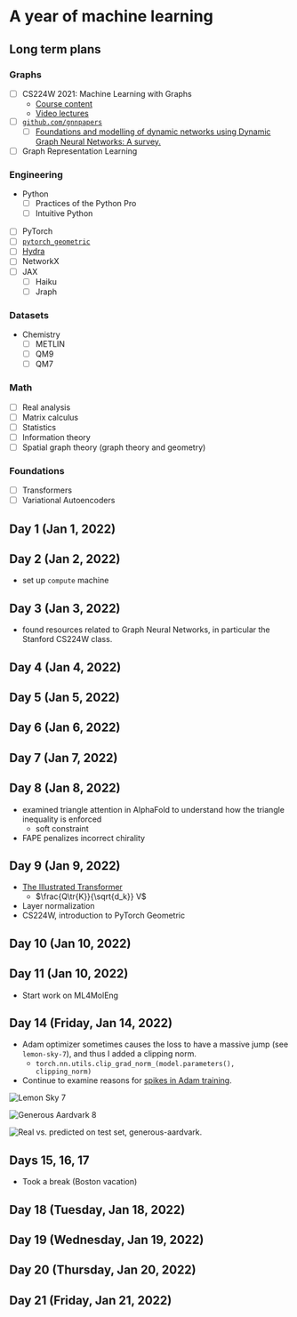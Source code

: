 # A year of machine learning

## Long term plans

### Graphs
- [ ] CS224W 2021: Machine Learning with Graphs
    - [Course content](https://web.stanford.edu/class/cs224w/index.html)
    - [Video lectures](https://www.youtube.com/playlist?list=PLoROMvodv4rPLKxIpqhjhPgdQy7imNkDn)
- [ ] [`github.com/gnnpapers`](https://github.com/thunlp/GNNPapers)
    - [ ] [Foundations and modelling of dynamic networks using Dynamic Graph Neural Networks: A survey.](https://arxiv.org/abs/2005.07496)
- [ ] Graph Representation Learning

### Engineering
- Python
    - [ ] Practices of the Python Pro
    - [ ] Intuitive Python
- [ ] PyTorch
- [ ] [`pytorch_geometric`](https://pytorch-geometric.readthedocs.io/en/latest/index.html)
- [ ] [Hydra](https://hydra.cc/docs/intro/)
- [ ] NetworkX
- [ ] JAX
    - [ ] Haiku
    - [ ] Jraph

### Datasets
- Chemistry
    - [ ] METLIN
    - [ ] QM9
    - [ ] QM7

### Math
- [ ] Real analysis
- [ ] Matrix calculus
- [ ] Statistics
- [ ] Information theory
- [ ] Spatial graph theory (graph theory and geometry)

### Foundations
- [ ] Transformers
- [ ] Variational Autoencoders

## Day 1 (Jan 1, 2022)

## Day 2 (Jan 2, 2022)
- set up `compute` machine

## Day 3 (Jan 3, 2022)
- found resources related to Graph Neural Networks, in particular the Stanford CS224W class.

## Day 4 (Jan 4, 2022)

## Day 5 (Jan 5, 2022)

## Day 6 (Jan 6, 2022)

## Day 7 (Jan 7, 2022)

## Day 8 (Jan 8, 2022)
- examined triangle attention in AlphaFold to understand how the triangle inequality is enforced
    - soft constraint
- FAPE penalizes incorrect chirality

## Day 9 (Jan 9, 2022)
- [The Illustrated Transformer](https://jalammar.github.io/illustrated-transformer/)
    - $\frac{Q\tr{K}}{\sqrt{d_k}} V$
- Layer normalization
- CS224W, introduction to PyTorch Geometric

## Day 10 (Jan 10, 2022)

## Day 11 (Jan 10, 2022)
- Start work on ML4MolEng

## Day 14 (Friday, Jan 14, 2022)
- Adam optimizer sometimes causes the loss to have a massive jump (see `lemon-sky-7`), and thus I added a clipping norm.
    - `torch.nn.utils.clip_grad_norm_(model.parameters(), clipping_norm)`
- Continue to examine reasons for [spikes in Adam training](https://stats.stackexchange.com/questions/303857/explanation-of-spikes-in-training-loss-vs-iterations-with-adam-optimizer).

![Lemon Sky 7](./jan14/lemon-sky-7.png)

![Generous Aardvark 8](./jan14/generous-aardvark-8.png)

![Real vs. predicted on test set, generous-aardvark.](jan14/generous-aardvark-8-test-graph.png)

## Days 15, 16, 17
- Took a break (Boston vacation)

## Day 18 (Tuesday, Jan 18, 2022)
## Day 19 (Wednesday, Jan 19, 2022)
## Day 20 (Thursday, Jan 20, 2022)
## Day 21 (Friday, Jan 21, 2022)